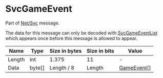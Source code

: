 # SvcGameEvent

Part of [Net/Svc](../netsvc) message.

The data for this message can only be decoded with [SvcGameEventList](./svcgameeventlist) which appears once before this message is allowed to appear.

<!-- @dem-gen-begin:SvcGameEvent -->
| Name | Type | Size in bytes | Size in bits | Value |
| --- | --- | --- | --- | --- |
| Length | int | 1.375 | 11 | - |
| Data | byte[] | Length / 8 | Length | [GameEvent[]](../gameevent) |

<!-- @dem-gen-end:SvcGameEvent -->
